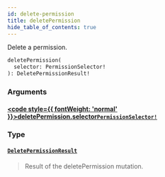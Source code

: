 ```yaml
---
id: delete-permission
title: deletePermission
hide_table_of_contents: true
---
```








Delete a permission.

```graphql
deletePermission(
  selector: PermissionSelector!
): DeletePermissionResult!
```


### Arguments

#### [<code style={{ fontWeight: 'normal' }}>deletePermission.<b>selector</b></code>](#)<Bullet />[`PermissionSelector!`](/docs/directory-api-reference/schema/permissions/inputs/permission-selector) <Badge class="secondary" text="non-null"/> <Badge class="secondary" text="input"/> <Badge class="secondary" text="permissions"/>
> 
> 

### Type

#### [`DeletePermissionResult`](/docs/directory-api-reference/schema/permissions/objects/delete-permission-result) <Badge class="secondary" text="object"/> <Badge class="secondary" text="permissions"/>
> Result of the deletePermission mutation.
> 





